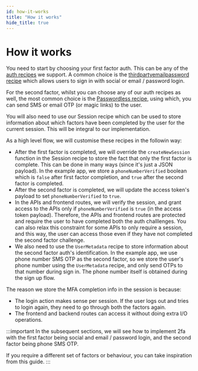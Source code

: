 ```yaml
---
id: how-it-works
title: "How it works"
hide_title: true
---
```


# How it works

You need to start by choosing your first factor auth. This can be any of the [auth recipes](https://supertokens.com/docs/guides) we support. A common choice is the [thirdpartyemailpassword recipe](https://supertokens.com/docs/thirdpartyemailpassword/introduction) which allows users to sign in with social or email / password login.

For the second factor, whilst you can choose any of our auth recipes as well, the most common choice is the [Passwordless recipe](https://supertokens.com/docs/passwordless/introduction), using which, you can send SMS or email OTP (or magic links) to the user.

You will also need to use our Session recipe which can be used to store information about which factors have been completed by the user for the current session. This will be integral to our implementation.

As a high level flow, we will customise these recipes in the followin way:
- After the first factor is completed, we will override the `createNewSession` function in the Session recipe to store the fact that only the first factor is complete. This can be done in many ways (since it's just a JSON payload). In the example app, we store a `phoneNumberVerified` boolean which is `false` after first factor completion, and `true` after the second factor is completed.
- After the second factor is completed, we will update the access token's payload to set `phoneNumberVerified` to `true`.
- In the APIs and frontend routes, we will verify the session, and grant access to the APIs only if `phoneNumberVerified` is `true` (in the access token payload). Therefore, the APIs and frontend routes are protected and require the user to have completed both the auth challlenges. You can also relax this constraint for some APIs to only require a session, and this way, the user can access those even if they have not completed the second factor challenge.
- We also need to use the `UserMetadata` recipe to store information about the second factor auth's identification. In the example app, we use phone number SMS OTP as the second factor, so we store the user's phone number using the `UserMetadata` recipe, and only send OTPs to that number during sign in. The phone number itself is obtained during the sign up flow.

The reason we store the MFA completion info in the session is because:
- The login action makes sense per session. If the user logs out and tries to login again, they need to go through both the factors again.
- The frontend and backend routes can access it without doing extra I/O operations.

:::important
In the subsequent sections, we will see how to implement 2fa with the first factor being social and email / password login, and the second factor being phone SMS OTP.

If you require a different set of factors or behaviour, you can take inspiration from this guide.
:::